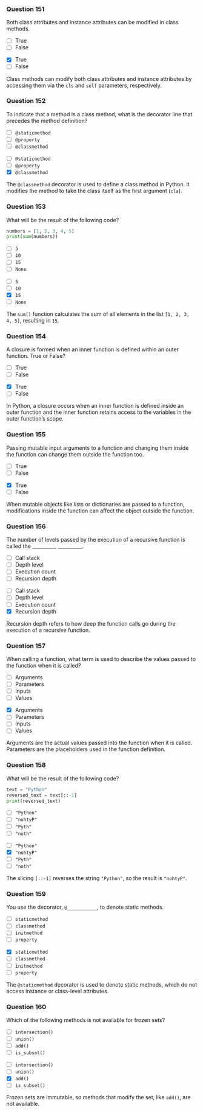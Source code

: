 ### Question 151 {.question}

Both class attributes and instance attributes can be modified in class methods.

::: {.r-stack}

::: {.absolute .left-0 .top-0 width=100%}
- [ ] True
- [ ] False
:::

::: {.fragment .fade-in .absolute .left-0 .top-0 width=100%}
- [x] True
- [ ] False


::: {.explanation}
Class methods can modify both class attributes and instance attributes by accessing them via the `cls` and `self` parameters, respectively.
:::
:::
:::

### Question 152 {.question}

To indicate that a method is a class method, what is the decorator line that precedes the method definition?

::: {.r-stack}

::: {.absolute .left-0 .top-0 width=100%}
- [ ] `@staticmethod`
- [ ] `@property`
- [ ] `@classmethod`
:::

::: {.fragment .fade-in .absolute .left-0 .top-0 width=100%}
- [ ] `@staticmethod`
- [ ] `@property`
- [x] `@classmethod`


::: {.explanation}
The `@classmethod` decorator is used to define a class method in Python. It modifies the method to take the class itself as the first argument (`cls`).
:::
:::
:::

### Question 153 {.question}

What will be the result of the following code?

```python
numbers = [1, 2, 3, 4, 5]
print(sum(numbers))
```

::: {.r-stack}

::: {.absolute .left-0 .top-0 width=100%}
- [ ] `5`
- [ ] `10`
- [ ] `15`
- [ ] `None`
:::

::: {.fragment .fade-in .absolute .left-0 .top-0 width=100%}
- [ ] `5`
- [ ] `10`
- [x] `15`
- [ ] `None`


::: {.explanation}
The `sum()` function calculates the sum of all elements in the list `[1, 2, 3, 4, 5]`, resulting in `15`.
:::
:::
:::

### Question 154 {.question}

A closure is formed when an inner function is defined within an outer function. True or False?

::: {.r-stack}

::: {.absolute .left-0 .top-0 width=100%}
- [ ] True
- [ ] False
:::

::: {.fragment .fade-in .absolute .left-0 .top-0 width=100%}
- [x] True
- [ ] False


::: {.explanation}
In Python, a closure occurs when an inner function is defined inside an outer function and the inner function retains access to the variables in the outer function's scope.
:::
:::
:::

### Question 155 {.question}

Passing mutable input arguments to a function and changing them inside the function can change them outside the function too.

::: {.r-stack}

::: {.absolute .left-0 .top-0 width=100%}
- [ ] True
- [ ] False
:::

::: {.fragment .fade-in .absolute .left-0 .top-0 width=100%}
- [x] True
- [ ] False


::: {.explanation}
When mutable objects like lists or dictionaries are passed to a function, modifications inside the function can affect the object outside the function.
:::
:::
:::

### Question 156 {.question}

The number of levels passed by the execution of a recursive function is called the __________ __________.

::: {.r-stack}

::: {.absolute .left-0 .top-0 width=100%}
- [ ] Call stack
- [ ] Depth level
- [ ] Execution count
- [ ] Recursion depth
:::

::: {.fragment .fade-in .absolute .left-0 .top-0 width=100%}
- [ ] Call stack
- [ ] Depth level
- [ ] Execution count
- [x] Recursion depth


::: {.explanation}
Recursion depth refers to how deep the function calls go during the execution of a recursive function.
:::
:::
:::

### Question 157 {.question}

When calling a function, what term is used to describe the values passed to the function when it is called?

::: {.r-stack}

::: {.absolute .left-0 .top-0 width=100%}
- [ ] Arguments
- [ ] Parameters
- [ ] Inputs
- [ ] Values
:::

::: {.fragment .fade-in .absolute .left-0 .top-0 width=100%}
- [x] Arguments
- [ ] Parameters
- [ ] Inputs
- [ ] Values


::: {.explanation}
Arguments are the actual values passed into the function when it is called. Parameters are the placeholders used in the function definition.
:::
:::
:::

### Question 158 {.question}

What will be the result of the following code?

```python
text = "Python"
reversed_text = text[::-1]
print(reversed_text)
```

::: {.r-stack}

::: {.absolute .left-0 .top-0 width=100%}
- [ ] `"Python"`
- [ ] `"nohtyP"`
- [ ] `"Pyth"`
- [ ] `"noth"`
:::

::: {.fragment .fade-in .absolute .left-0 .top-0 width=100%}
- [ ] `"Python"`
- [x] `"nohtyP"`
- [ ] `"Pyth"`
- [ ] `"noth"`


::: {.explanation}
The slicing `[::-1]` reverses the string `"Python"`, so the result is `"nohtyP"`.
:::
:::
:::

### Question 159 {.question}

You use the decorator, `@___________`, to denote static methods.

::: {.r-stack}

::: {.absolute .left-0 .top-0 width=100%}
- [ ] `staticmethod`
- [ ] `classmethod`
- [ ] `initmethod`
- [ ] `property`
:::

::: {.fragment .fade-in .absolute .left-0 .top-0 width=100%}
- [x] `staticmethod`
- [ ] `classmethod`
- [ ] `initmethod`
- [ ] `property`


::: {.explanation}
The `@staticmethod` decorator is used to denote static methods, which do not access instance or class-level attributes.
:::
:::
:::

### Question 160 {.question}

Which of the following methods is not available for frozen sets?

::: {.r-stack}

::: {.absolute .left-0 .top-0 width=100%}
- [ ] `intersection()`
- [ ] `union()`
- [ ] `add()`
- [ ] `is_subset()`
:::

::: {.fragment .fade-in .absolute .left-0 .top-0 width=100%}
- [ ] `intersection()`
- [ ] `union()`
- [x] `add()`
- [ ] `is_subset()`


::: {.explanation}
Frozen sets are immutable, so methods that modify the set, like `add()`, are not available.
:::
:::
:::

